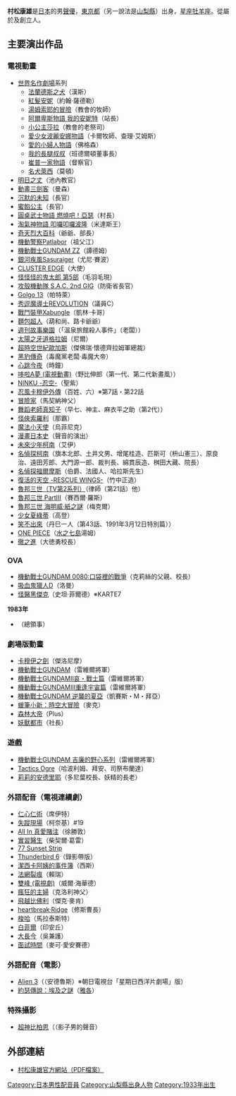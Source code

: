 {{noteTA|G1=Anime}}
{{配音員
|名字= 村松 康雄
|圖像= 
|尺寸= 
|說明= 
|藝名= 村松 康雄<br>{{lang|ja|むらまつ　やすお}}
|英文名=
|本名= 村松 為久<br>{{lang|ja|むらまつ　ためひさ}}
|綽號= 
|出生地= {{JPN}}[[東京都|東京都]]（另一說法是[[山梨縣|山梨縣]]）
|出身地= 
|身高= 
|體重= 
|血型= 
|生年= 1933
|生月= 4
|生日= 6
|歿年= 
|歿月= 
|歿日= 
|所屬= {{link-ja|Office薫|オフィス薫}}
|活動時期= 
|出道作= 
|代表作= 
|網站= 
|其他= 
}}

{{Japanese|japanese=村松 康雄|kana=むらまつ　やすお|romaji=Muramatsu Yasuo}}

'''村松康雄'''{{BD|1933年|4月6日|||catIndex=Muramatsu Yasuo}}是[[日本|日本]]的男[[聲優|聲優]]，[[東京都|東京都]]（另一說法是[[山梨縣|山梨縣]]）出身，[[星座|星座]][[牡羊座|牡羊座]]。從屬於{{link-ja|Office薫|オフィス薫}}及創立人。

== 主要演出作品 ==
=== 電視動畫 ===
* [[世界名作劇場|世界名作劇場]]系列
** [[法蘭德斯之犬|法蘭德斯之犬]]（漢斯）
** [[紅髮安妮_(動畫)|紅髮安妮]]（約翰·薩德勒）
** [[湯姆索耶的冒險|湯姆索耶的冒險]]（教會的牧師）
** [[阿爾卑斯物語_我的安妮特|阿爾卑斯物語 我的安妮特]]（站長）
** [[小公主莎拉|小公主莎拉]]（教會的老祭司）
** [[愛少女波麗安娜物語|愛少女波麗安娜物語]]（卡爾牧師、查理·艾姆斯）
** [[愛的小婦人物語|愛的小婦人物語]]（佛格森）
** [[我的長腿叔叔|我的長腿叔叔]]（班德爾頓董事長）
** [[崔普一家物語|崔普一家物語]]（督察官）
** [[名犬萊西|名犬萊西]]（莫頓）
* [[明日之丈|明日之丈]]（池內教官）
* [[動畫三劍客|動畫三劍客]]（曼森）
* [[沉默的未知|沉默的未知]]（長官）
* [[甜甜小公主|蜜餡公主]]（長官）
* [[圓桌武士|圓桌武士物語 燃燒吧！亞瑟]]（村長）
* [[淘氣神物語_叩囉叩囉波隆|淘氣神物語 叩囉叩囉波隆]]（米達斯王）
* [[奇天烈大百科|奇天烈大百科]]（爺爺、部長）
* [[機動警察|機動警察Patlabor]]（祖父江）
* [[機動戰士GUNDAM_ZZ|機動戰士GUNDAM ZZ]]（譚德姆）
* [[銀河疾風|銀河疾風Sasuraiger]]（尤尼·賽波）
* [[CLUSTER_EDGE|CLUSTER EDGE]]（大使）
* [[鬼太郎|怪怪怪的鬼太郎 第5部]]（毛羽毛現）
* [[攻殼機動隊_S.A.C._2nd_GIG|攻殼機動隊 S.A.C. 2nd GIG]]（防衛省長官）
* [[Golgo_13|Golgo 13]]（帕特萊）
* [[秀逗魔導士REVOLUTION|秀逗魔導士REVOLUTION]]（議員C）
* [[戰鬥裝甲Xabungle|戰鬥裝甲Xabungle]]（凱林·卡哥）
* [[麵包超人|麵包超人]]（葫和尚、路卡爺爺）
* [[週刊故事樂園|週刊故事樂園]]（「溫泉旅館殺人事件」（老闆））
* [[太陽之牙道格拉姆|太陽之牙道格拉姆]]（尼爾）
* [[超時空世紀|超時空世紀歐加斯]]（傑佛瑞·懷德齊拉姆軍總裁）
* [[黑豹傳奇|黑豹傳奇]]（毒魔黨老闆·毒魔大帝）
* [[心跳今夜|心跳今夜]]（時鐘）
* [[哆啦A夢_(電視動畫)|哆啦A夢 (電視動畫)]]（野比伸郎（第一代、第二代新畫風））
* [[忍空|NINKU -忍空-]]（聖紫）
* [[忍風卡穆伊外傳|忍風卡穆伊外傳]]（百姓、六）※第7話・第22話 
* [[冒險家|冒險家]]（馬契納神父）
* [[舞蹈老師真知子|舞蹈老師真知子]]（早七、神主、麻衣平之助（第2代））
* [[怪俠索羅利|怪俠索羅利]]（那霸）
* [[魔法小天使|魔法小天使]]（烏菲尼克）
* [[漫畫日本史|漫畫日本史]]（聲音的演出）
* [[高立的未來世界|未來少年柯南]]（艾伊）
* [[名偵探柯南|名偵探柯南]]（旗本北郎、土井文男、增尾桂造、匹斯可（枡山憲三）、原良治、遠田芳郎、大門源一郎、裁判長、綿貫辰造、桝田大藏、院長）
* [[名偵探福爾摩斯|名偵探福爾摩斯]]（伯爵、法國人、哈拉斯先生）
* [[復活的天空_-RESCUE_WINGS-|復活的天空 -RESCUE WINGS-]]（竹中正造）
* [[魯邦三世|魯邦三世（TV第2系列）]]（律師（第21話）他）
* [[魯邦三世|魯邦三世 PartIII]]（賽西爾·羅斯）
* [[魯邦三世|魯邦三世 海明威·紙之謎]]（梅克爾）
* [[少女夏綠蒂|少女夏綠蒂]]（高登）
* [[笑不出來|笑不出來]]（丹巳一人（第43話、1991年3月12日特別篇））
* [[ONE_PIECE|ONE PIECE]]（[[水之七島|水之七島]]湯姆）
* [[徹之進|徹之進]]（大徳勇校長）

=== OVA ===
* [[機動戰士GUNDAM_0080:口袋裡的戰爭|機動戰士GUNDAM 0080:口袋裡的戰爭]]（克莉絲的父親、校長）
* [[吸血鬼獵人D|吸血鬼獵人D]]（洛曼）
* [[怪醫黑傑克|怪醫黑傑克]]（史坦·菲爾德）※KARTE7
'''1983年'''
* {{tsl|ja|ダロス|DALLOS}}（總領事）

=== 劇場版動畫 ===
* [[卡穆伊之劍|卡穆伊之劍]]（傑洛尼摩）
* [[機動戰士GUNDAM|機動戰士GUNDAM]]（雷維爾將軍）
* [[機動戰士GUNDAM|機動戰士GUNDAMⅡ哀・戰士篇]]（雷維爾將軍）
* [[機動戰士GUNDAM|機動戰士GUNDAMⅢ重逢宇宙篇]]（雷維爾將軍）
* [[機動戰士GUNDAM_逆襲的夏亞|機動戰士GUNDAM 逆襲的夏亞]]（凱賽斯・M・拜亞）
* [[蠟筆小新|蠟筆小新：時空大冒險]]（麥克）
* [[森林大帝|森林大帝]]（Plus）
* [[妖獸都市|妖獸都市]]（社長）

=== 遊戲 ===
* [[機動戰士GUNDAM|機動戰士GUNDAM 吉廉的野心系列]]（雷維爾將軍）
* [[Tactics_Ogre|Tactics Ogre]]（哈波利姆、拜安、司祭布蘭達）
* [[莉莉的安德里耶|莉莉的安德里耶]]（多尼葉校長、妖精的長老）

=== 外語配音（電視連續劇）===
* [[仁心仁術|仁心仁術]]（席伊特）
* [[失蹤現場|失蹤現場]]（柯奈基）#19 
* [[All_In_真愛賭注|All In 真愛賭注]]（徐勝敦）
* [[實習醫生|實習醫生]]（柴契爾·葛雷）
* [[77_Sunset_Strip|77 Sunset Strip]]
* [[Thunderbird_6|Thunderbird 6]]（錄影帶版）
* [[潔西卡阿姨的事件簿|潔西卡阿姨的事件簿]]（西斯）
* [[法網裂痕|法網裂痕]]（賴瑞）
* [[雙峰_(電視劇)|雙峰 (電視劇)]]（威爾·海華德）
* [[瘋狂的主婦|瘋狂的主婦]]（克洛利神父）
* [[飛越比佛利|飛越比佛利]]（傑克·麥肯）
* [[heartbreak·Ridge|heartbreak·Ridge]]（修斯曹長）
* [[梭哈|梭哈]]（馬拉泰斯特）
* [[白菲爾|白菲爾]]（印安丘）
* [[大長今_(電視劇)|大長今]]（吳兼護）
* [[面試時間|面試時間]]（麥可·愛安賽德）

=== 外語配音（電影）===
* [[Alien_3|Alien 3]]（（安德魯斯）※朝日電視台「星期日西洋片劇場」版）
* [[約瑟傳說：埃及之謎|約瑟傳說：埃及之謎]]（[[雅各_(舊約)|雅各]]）

=== 特殊攝影 ===
* [[超神比柏恩|超神比柏恩]]（（影子男的聲音）



== 外部連結 ==
*{{ja}}[https://web.archive.org/web/20081120050621/http://kaoru.infolab.ne.jp/members/actors/muramatsu.pdf 村松康雄官方網站（PDF檔案）]

{{DEFAULTSORT:Muramatsu Yasuo}}
[[Category:日本男性配音員|Category:日本男性配音員]]
[[Category:山梨縣出身人物|Category:山梨縣出身人物]]
[[Category:1933年出生|Category:1933年出生]]